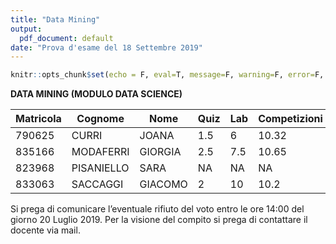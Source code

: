 ```yaml
---
title: "Data Mining"
output:
  pdf_document: default
date: "Prova d'esame del 18 Settembre 2019"
---
```


```r
knitr::opts_chunk$set(echo = F, eval=T, message=F, warning=F, error=F, comment=NA, cache=F, R.options=list(width=220))
```

**DATA MINING (MODULO DATA SCIENCE)**

| Matricola | Cognome | Nome | Quiz | Lab | Competizioni | Esito | 
|----|----|----|----|----|----|----|----|
| 790625 |	CURRI	| JOANA | 1.5 | 6 | 10.32 | 18 | 
| 835166 |	MODAFERRI	| GIORGIA | 2.5 | 7.5 | 10.65 | 20.65 | 
| 823968 |	PISANIELLO	| SARA | NA | NA | NA | Assente | 
| 833063 |	SACCAGGI |	GIACOMO | 2 | 10 | 10.2 | 22.2 |

Si prega di comunicare l’eventuale rifiuto del voto entro le ore 14:00 del giorno 20 Luglio 2019. Per la visione del
compito si prega di contattare il docente via mail. 


